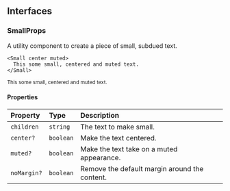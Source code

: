 ## Interfaces

### SmallProps

A utility component to create a piece of small, subdued text.

```tsx
<Small center muted>
  This some small, centered and muted text.
</Small>
```

<Small center muted>
  This some small, centered and muted text.
</Small>

#### Properties

| Property    | Type      | Description                                   |
| :---------- | :-------- | :-------------------------------------------- |
| `children`  | `string`  | The text to make small.                       |
| `center?`   | `boolean` | Make the text centered.                       |
| `muted?`    | `boolean` | Make the text take on a muted appearance.     |
| `noMargin?` | `boolean` | Remove the default margin around the content. |
